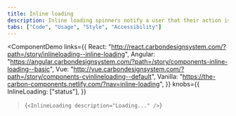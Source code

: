 ```yaml
---
title: Inline loading
description: Inline loading spinners notify a user that their action is being processed.
tabs: ["Code", "Usage", "Style", "Accessibility"]
---
```


<ComponentDemo
  links={{
    React:
      "http://react.carbondesignsystem.com/?path=/story/inlineloading--inline-loading",
    Angular:
      "https://angular.carbondesignsystem.com/?path=/story/components-inline-loading--basic",
    Vue:
      "http://vue.carbondesignsystem.com/?path=/story/components-cvinlineloading--default",
    Vanilla: "https://the-carbon-components.netlify.com/?nav=inline-loading",
  }}
  knobs={{
    InlineLoading: ["status"],
  }}
>{`<InlineLoading description="Loading..." />`}</ComponentDemo>
